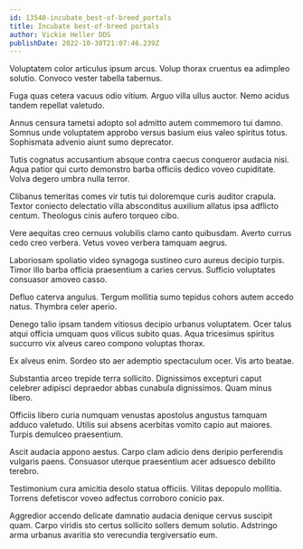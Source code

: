 ```yaml
---
id: 13540-incubate_best-of-breed_portals
title: Incubate best-of-breed portals
author: Vickie Heller DDS
publishDate: 2022-10-30T21:07:46.239Z
---
```


Voluptatem color articulus ipsum arcus. Volup thorax cruentus ea adimpleo solutio. Convoco vester tabella tabernus.

Fuga quas cetera vacuus odio vitium. Arguo villa ullus auctor. Nemo acidus tandem repellat valetudo.

Annus censura tametsi adopto sol admitto autem commemoro tui damno. Somnus unde voluptatem approbo versus basium eius valeo spiritus totus. Sophismata advenio aiunt sumo deprecator.

Tutis cognatus accusantium absque contra caecus conqueror audacia nisi. Aqua patior qui curto demonstro barba officiis dedico voveo cupiditate. Volva degero umbra nulla terror.

Clibanus temeritas comes vir tutis tui doloremque curis auditor crapula. Textor coniecto delectatio villa absconditus auxilium allatus ipsa adflicto centum. Theologus cinis aufero torqueo cibo.

Vere aequitas creo cernuus volubilis clamo canto quibusdam. Averto currus cedo creo verbera. Vetus voveo verbera tamquam aegrus.

Laboriosam spoliatio video synagoga sustineo curo aureus decipio turpis. Timor illo barba officia praesentium a caries cervus. Sufficio voluptates consuasor amoveo casso.

Defluo caterva angulus. Tergum mollitia sumo tepidus cohors autem accedo natus. Thymbra celer aperio.

Denego talio ipsam tandem vitiosus decipio urbanus voluptatem. Ocer talus atqui officia umquam quos vilicus subito quas. Aqua tricesimus spiritus succurro vix alveus careo compono voluptas thorax.

Ex alveus enim. Sordeo sto aer ademptio spectaculum ocer. Vis arto beatae.

Substantia arceo trepide terra sollicito. Dignissimos excepturi caput celebrer adipisci depraedor abbas cunabula dignissimos. Quam minus libero.

Officiis libero curia numquam venustas apostolus angustus tamquam adduco valetudo. Utilis sui absens acerbitas vomito capio aut maiores. Turpis demulceo praesentium.

Ascit audacia appono aestus. Carpo clam adicio dens deripio perferendis vulgaris paens. Consuasor uterque praesentium acer adsuesco debilito terebro.

Testimonium cura amicitia desolo statua officiis. Vilitas depopulo mollitia. Torrens defetiscor voveo adfectus corroboro conicio pax.

Aggredior accendo delicate damnatio audacia denique cervus suscipit quam. Carpo viridis sto certus sollicito sollers demum solutio. Adstringo arma urbanus avaritia sto verecundia tergiversatio eum.
